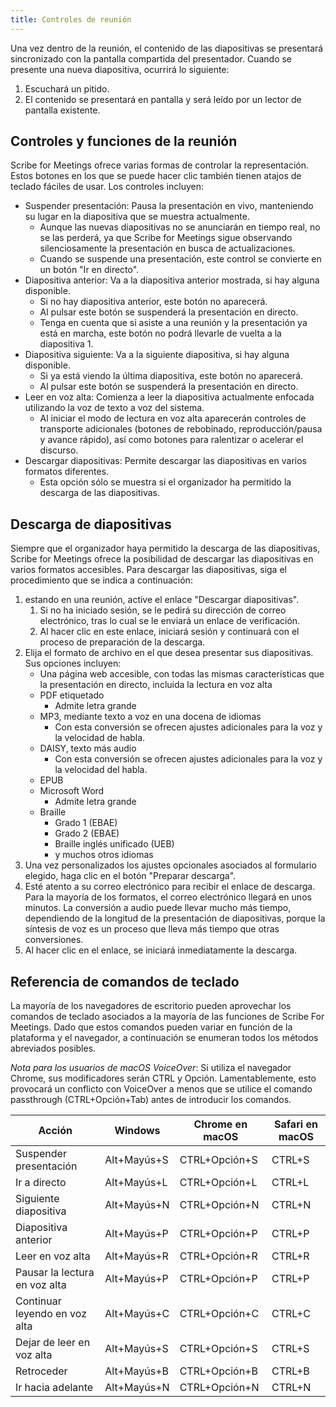 ```yaml
---
title: Controles de reunión
---
```



Una vez dentro de la reunión, el contenido de las diapositivas se presentará sincronizado con la pantalla compartida del presentador. Cuando se presente una nueva diapositiva, ocurrirá lo siguiente:
1. Escuchará un pitido.
1. El contenido se presentará en pantalla y será leído por un lector de pantalla existente.

## Controles y funciones de la reunión

Scribe for Meetings ofrece varias formas de controlar la representación. Estos botones en los que se puede hacer clic también tienen atajos de teclado fáciles de usar. Los controles incluyen:
* Suspender presentación: Pausa la presentación en vivo, manteniendo su lugar en la diapositiva que se muestra actualmente.      
    * Aunque las nuevas diapositivas no se anunciarán en tiempo real, no se las perderá, ya que Scribe for Meetings sigue observando silenciosamente la presentación en busca de actualizaciones.
    * Cuando se suspende una presentación, este control se convierte en un botón "Ir en directo".
* Diapositiva anterior: Va a la diapositiva anterior mostrada, si hay alguna disponible.
    * Si no hay diapositiva anterior, este botón no aparecerá.
    * Al pulsar este botón se suspenderá la presentación en directo.
    * Tenga en cuenta que si asiste a una reunión y la presentación ya está en marcha, este botón no podrá llevarle de vuelta a la diapositiva 1.
* Diapositiva siguiente: Va a la siguiente diapositiva, si hay alguna disponible.
    * Si ya está viendo la última diapositiva, este botón no aparecerá.
    * Al pulsar este botón se suspenderá la presentación en directo.
* Leer en voz alta: Comienza a leer la diapositiva actualmente enfocada utilizando la voz de texto a voz del sistema.
    * Al iniciar el modo de lectura en voz alta aparecerán controles de transporte adicionales (botones de rebobinado, reproducción/pausa y avance rápido), así como botones para ralentizar o acelerar el discurso.
* Descargar diapositivas: Permite descargar las diapositivas en varios formatos diferentes.
    * Esta opción sólo se muestra si el organizador ha permitido la descarga de las diapositivas.

## Descarga de diapositivas

Siempre que el organizador haya permitido la descarga de las diapositivas, Scribe for Meetings ofrece la posibilidad de descargar las diapositivas en varios formatos accesibles. Para descargar las diapositivas, siga el procedimiento que se indica a continuación:
1. estando en una reunión, active el enlace "Descargar diapositivas".
	1. Si no ha iniciado sesión, se le pedirá su dirección de correo electrónico, tras lo cual se le enviará un enlace de verificación.
	1. Al hacer clic en este enlace, iniciará sesión y continuará con el proceso de preparación de la descarga.
1. Elija el formato de archivo en el que desea presentar sus diapositivas. Sus opciones incluyen:
    * Una página web accesible, con todas las mismas características que la presentación en directo, incluida la lectura en voz alta
    * PDF etiquetado
        * Admite letra grande
    * MP3, mediante texto a voz en una docena de idiomas
        * Con esta conversión se ofrecen ajustes adicionales para la voz y la velocidad de habla.
    * DAISY, texto más audio
        * Con esta conversión se ofrecen ajustes adicionales para la voz y la velocidad del habla.
    * EPUB
    * Microsoft Word
        * Admite letra grande
    * Braille
        * Grado 1 (EBAE)
        * Grado 2 (EBAE)
        * Braille inglés unificado (UEB)
        * y muchos otros idiomas
1. Una vez personalizados los ajustes opcionales asociados al formulario elegido, haga clic en el botón "Preparar descarga".
1. Esté atento a su correo electrónico para recibir el enlace de descarga. Para la mayoría de los formatos, el correo electrónico llegará en unos minutos. La conversión a audio puede llevar mucho más tiempo, dependiendo de la longitud de la presentación de diapositivas, porque la síntesis de voz es un proceso que lleva más tiempo que otras conversiones.
1. Al hacer clic en el enlace, se iniciará inmediatamente la descarga.

## Referencia de comandos de teclado

La mayoría de los navegadores de escritorio pueden aprovechar los comandos de teclado asociados a la mayoría de las funciones de Scribe For Meetings. Dado que estos comandos pueden variar en función de la plataforma y el navegador, a continuación se enumeran todos los métodos abreviados posibles.

*Nota para los usuarios de macOS VoiceOver*: Si utiliza el navegador Chrome, sus modificadores serán CTRL y Opción. Lamentablemente, esto provocará un conflicto con VoiceOver a menos que se utilice el comando passthrough (CTRL+Opción+Tab) antes de introducir los comandos.

Acción | Windows | Chrome en macOS | Safari en macOS
--- | --- | --- | ---
Suspender presentación | Alt+Mayús+S | CTRL+Opción+S | CTRL+S
Ir a directo | Alt+Mayús+L | CTRL+Opción+L | CTRL+L
Siguiente diapositiva | Alt+Mayús+N | CTRL+Opción+N | CTRL+N
Diapositiva anterior | Alt+Mayús+P | CTRL+Opción+P | CTRL+P
Leer en voz alta | Alt+Mayús+R | CTRL+Opción+R | CTRL+R
Pausar la lectura en voz alta | Alt+Mayús+P | CTRL+Opción+P | CTRL+P
Continuar leyendo en voz alta | Alt+Mayús+C | CTRL+Opción+C | CTRL+C
Dejar de leer en voz alta | Alt+Mayús+S | CTRL+Opción+S | CTRL+S
Retroceder | Alt+Mayús+B | CTRL+Opción+B | CTRL+B
Ir hacia adelante | Alt+Mayús+N | CTRL+Opción+N | CTRL+N

